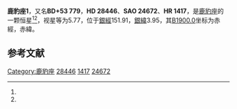 {{Starbox begin
| name = 鹿豹座1
}}
{{Starbox observe
| epoch = [[J2000.0|J2000.0]]
| constell = [[鹿豹座|鹿豹座]]<ref name=SIMBAD>{{cite web
 | url=http://simbad.u-strasbg.fr/simbad/sim-id?Ident=HR+1417
 | title =Pulsating variable Star
 | publisher=Centre de Données astronomiques de Strasbourg
 | work=SIMBAD
 | accessdate=2012-07-13}}</ref><ref name=DATA>{{cite web
 | url=http://vizier.u-strasbg.fr/viz-bin/VizieR-5?-out.add=.&-source=5050&-corr=PK=HR&-out.max=9999&HR=1417
 | title =VizieR Detailed Page
 | accessdate=2012-07-13}}</ref>
| 星官 = 
| ra = {{RA|4|32|1.8}}<ref name=SIMBAD /><ref name=DATA />
| dec = {{DEC|+53|54|39}}<ref name=SIMBAD /><ref name=DATA />
| appmag_v = 5.77<ref name=SIMBAD /><ref name=DATA />
}}
{{Starbox character
| class = B0III<ref name=SIMBAD /><ref name=DATA />
| b-v = 0.18<ref name=SIMBAD /><ref name=DATA />
| u-b = -0.73<ref name=SIMBAD /><ref name=DATA />
| r-i = <ref name=SIMBAD /><ref name=DATA />
| variable = 
}}
{{Starbox astrometry
| radial_v = -0.73
| prop_mo_ra = -7
| parallax = 0.006
| p_error =
}}
{{Starbox catalog
| names =BD+53 779，[[SAO星表|SAO]] 24672，[[HD星表|HD]] 28446，[[HR星表|HR]] 1417}}
{{Starbox reference |Simbad=HR+1417}}
{{Starbox end}}

'''鹿豹座1'''，又名'''BD+53 779'''，'''HD 28446'''、'''SAO 24672'''、'''HR 1417'''，是[[鹿豹座|鹿豹座]]的一颗恒星<ref name=SIMBAD /><ref name=DATA />，视星等为5.77，位于[[銀道座標系|銀經]]151.91，[[銀道座標系|銀緯]]3.95，其[[B1900.0|B1900.0]]坐标为赤經{{RA|4|24|6.4}}，赤緯{{DEC|+53|3.95|37}}。

== 参考文献 ==
{{reflist}}

{{star-stub}}

{{鹿豹座恒星}}
{{星官|天船|9|10}}
[[Category:鹿豹座|Category:鹿豹座]]
[[Category:HD和HDE天體|28446]]
[[Category:HR天體|1417]]
[[Category:SAO天體|24672]]